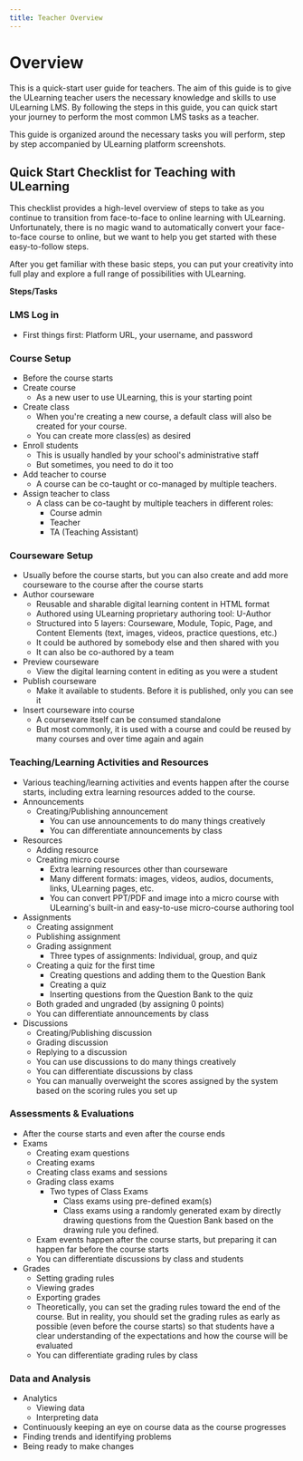 ```yaml
--- 
title: Teacher Overview
--- 
```



# Overview

This is a quick-start user guide for teachers. The aim of this guide is to give the ULearning teacher users the necessary knowledge and skills to use ULearning LMS. By following the steps in this guide, you can quick start your journey to perform the most common LMS tasks as a teacher.

This guide is organized around the necessary tasks you will perform, step by step accompanied by ULearning platform screenshots.

## Quick Start Checklist for Teaching with ULearning

This checklist provides a high-level overview of steps to take as you continue to transition from face-to-face to online learning with ULearning. Unfortunately, there is no magic wand to automatically convert your face-to-face course to online, but we want to help you get started with these easy-to-follow steps.

After you get familiar with these basic steps, you can put your creativity into full play and explore a full range of possibilities with ULearning.

**Steps/Tasks**

### LMS Log in
- First things first: Platform URL, your username, and password

### Course Setup
- Before the course starts
- Create course
  - As a new user to use ULearning, this is your starting point
- Create class
  - When you're creating a new course, a default class will also be created for your course.
  - You can create more class(es) as desired
- Enroll students
  - This is usually handled by your school's administrative staff
  - But sometimes, you need to do it too
- Add teacher to course
  - A course can be co-taught or co-managed by multiple teachers.
- Assign teacher to class
  - A class can be co-taught by multiple teachers in different roles:
    - Course admin
    - Teacher
    - TA (Teaching Assistant)

### Courseware Setup
- Usually before the course starts, but you can also create and add more courseware to the course after the course starts
- Author courseware
  - Reusable and sharable digital learning content in HTML format
  - Authored using ULearning proprietary authoring tool: U-Author
  - Structured into 5 layers: Courseware, Module, Topic, Page, and Content Elements (text, images, videos, practice questions, etc.)
  - It could be authored by somebody else and then shared with you
  - It can also be co-authored by a team
- Preview courseware
  - View the digital learning content in editing as you were a student
- Publish courseware
  - Make it available to students. Before it is published, only you can see it
- Insert courseware into course
  - A courseware itself can be consumed standalone
  - But most commonly, it is used with a course and could be reused by many courses and over time again and again

### Teaching/Learning Activities and Resources
- Various teaching/learning activities and events happen after the course starts, including extra learning resources added to the course.
- Announcements
  - Creating/Publishing announcement
    - You can use announcements to do many things creatively
    - You can differentiate announcements by class
- Resources
  - Adding resource
  - Creating micro course
    - Extra learning resources other than courseware
    - Many different formats: images, videos, audios, documents, links, ULearning pages, etc.
    - You can convert PPT/PDF and image into a micro course with ULearning's built-in and easy-to-use micro-course authoring tool
- Assignments
  - Creating assignment
  - Publishing assignment
  - Grading assignment
    - Three types of assignments: Individual, group, and quiz
  - Creating a quiz for the first time
    - Creating questions and adding them to the Question Bank
    - Creating a quiz
    - Inserting questions from the Question Bank to the quiz
  - Both graded and ungraded (by assigning 0 points)
  - You can differentiate announcements by class
- Discussions
  - Creating/Publishing discussion
  - Grading discussion
  - Replying to a discussion
  - You can use discussions to do many things creatively
  - You can differentiate discussions by class
  - You can manually overweight the scores assigned by the system based on the scoring rules you set up

### Assessments & Evaluations
- After the course starts and even after the course ends
- Exams
  - Creating exam questions
  - Creating exams
  - Creating class exams and sessions
  - Grading class exams
    - Two types of Class Exams
      - Class exams using pre-defined exam(s)
      - Class exams using a randomly generated exam by directly drawing questions from the Question Bank based on the drawing rule you defined.
  - Exam events happen after the course starts, but preparing it can happen far before the course starts
  - You can differentiate discussions by class and students
- Grades
  - Setting grading rules
  - Viewing grades
  - Exporting grades
  - Theoretically, you can set the grading rules toward the end of the course. But in reality, you should set the grading rules as early as possible (even before the course starts) so that students have a clear understanding of the expectations and how the course will be evaluated
  - You can differentiate grading rules by class

### Data and Analysis
- Analytics
  - Viewing data
  - Interpreting data
- Continuously keeping an eye on course data as the course progresses
- Finding trends and identifying problems
- Being ready to make changes